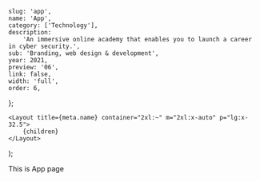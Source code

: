 
	slug: 'app',
	name: 'App',
	category: ['Technology'],
	description:
		'An immersive online academy that enables you to launch a career in cyber security.',
	sub: 'Branding, web design & development',
	year: 2021,
	preview: '06',
	link: false,
	width: 'full',
	order: 6,
};

	<Layout title={meta.name} container="2xl:~" m="2xl:x-auto" p="lg:x-32.5">
		{children}
	</Layout>
);

This is App page
